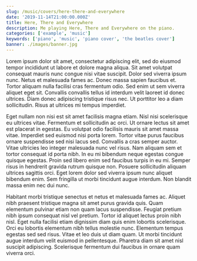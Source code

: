 ```yaml
---
slug: /music/covers/here-there-and-everywhere
date: '2019-11-14T21:00:00.000Z'
title: Here, There and Everywhere
description: Me playing Here, There and Everywhere on the piano.
categories: ['example', 'music']
keywords: ['piano', 'music', 'piano cover', 'the beatles cover']
banner: ./images/banner.jpg
---
```



Lorem ipsum dolor sit amet, consectetur adipiscing elit, sed do eiusmod tempor incididunt ut labore et dolore magna aliqua. Sit amet volutpat consequat mauris nunc congue nisi vitae suscipit. Dolor sed viverra ipsum nunc. Netus et malesuada fames ac. Donec massa sapien faucibus et. Tortor aliquam nulla facilisi cras fermentum odio. Sed enim ut sem viverra aliquet eget sit. Convallis convallis tellus id interdum velit laoreet id donec ultrices. Diam donec adipiscing tristique risus nec. Ut porttitor leo a diam sollicitudin. Risus at ultrices mi tempus imperdiet.

<YouTubeEmbed url='https://www.youtube.com/embed/XJashBvI17A' />

Eget nullam non nisi est sit amet facilisis magna etiam. Nisl nisi scelerisque eu ultrices vitae. Fermentum et sollicitudin ac orci. Ut ornare lectus sit amet est placerat in egestas. Eu volutpat odio facilisis mauris sit amet massa vitae. Imperdiet sed euismod nisi porta lorem. Tortor vitae purus faucibus ornare suspendisse sed nisi lacus sed. Convallis a cras semper auctor. Vitae ultricies leo integer malesuada nunc vel risus. Nam aliquam sem et tortor consequat id porta nibh. In eu mi bibendum neque egestas congue quisque egestas. Proin sed libero enim sed faucibus turpis in eu mi. Semper risus in hendrerit gravida rutrum quisque non. Posuere sollicitudin aliquam ultrices sagittis orci. Eget lorem dolor sed viverra ipsum nunc aliquet bibendum enim. Sem fringilla ut morbi tincidunt augue interdum. Non blandit massa enim nec dui nunc.

Habitant morbi tristique senectus et netus et malesuada fames ac. Aliquet nibh praesent tristique magna sit amet purus gravida quis. Quam elementum pulvinar etiam non quam lacus suspendisse. Feugiat pretium nibh ipsum consequat nisl vel pretium. Tortor id aliquet lectus proin nibh nisl. Eget nulla facilisi etiam dignissim diam quis enim lobortis scelerisque. Orci eu lobortis elementum nibh tellus molestie nunc. Elementum tempus egestas sed sed risus. Vitae et leo duis ut diam quam. Ut morbi tincidunt augue interdum velit euismod in pellentesque. Pharetra diam sit amet nisl suscipit adipiscing. Scelerisque fermentum dui faucibus in ornare quam viverra orci.
